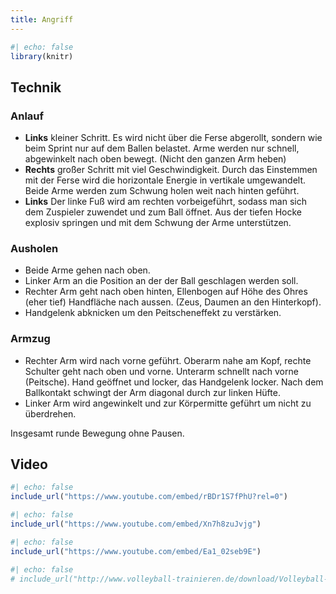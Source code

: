 ```yaml
---
title: Angriff
---
```


```r
#| echo: false
library(knitr)
```

## Technik

### Anlauf

  * **Links** kleiner Schritt. Es wird nicht über die Ferse abgerollt, sondern wie beim Sprint nur auf dem Ballen belastet. Arme werden nur schnell, abgewinkelt nach oben bewegt. (Nicht den ganzen Arm heben)
  * **Rechts** großer Schritt mit viel Geschwindigkeit. Durch das Einstemmen mit der Ferse wird die horizontale Energie in vertikale umgewandelt. Beide Arme werden zum Schwung holen weit nach hinten geführt.
  * **Links** Der linke Fuß wird am rechten vorbeigeführt, sodass man sich dem Zuspieler zuwendet und zum Ball öffnet. Aus der tiefen Hocke explosiv springen und mit dem Schwung der Arme unterstützen.



### Ausholen

  * Beide Arme gehen nach oben. 
  * Linker Arm an die Position an der der Ball geschlagen werden soll. 
  * Rechter Arm geht nach oben hinten, Ellenbogen auf Höhe des Ohres (eher tief) Handfläche nach aussen. (Zeus, Daumen an den Hinterkopf). 
  * Handgelenk abknicken um den Peitscheneffekt zu verstärken.

### Armzug

 * Rechter Arm wird nach vorne geführt. Oberarm nahe am Kopf, rechte Schulter geht nach oben und vorne. Unterarm schnellt nach vorne (Peitsche). Hand geöffnet und locker, das Handgelenk locker. Nach dem Ballkontakt schwingt der Arm diagonal durch zur linken Hüfte.
  * Linker Arm wird angewinkelt und zur Körpermitte geführt um nicht zu überdrehen.

Insgesamt runde Bewegung ohne Pausen.


## Video

```r
#| echo: false
include_url("https://www.youtube.com/embed/rBDr1S7fPhU?rel=0")
```

```r
#| echo: false
include_url("https://www.youtube.com/embed/Xn7h8zuJvjg")
```


```r
#| echo: false
include_url("https://www.youtube.com/embed/Ea1_02seb9E")
```

```r
#| echo: false
# include_url("http://www.volleyball-trainieren.de/download/Volleyball-Technik-Angriff.pdf")
```
